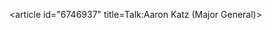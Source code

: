 <article id="6746937" title=Talk:Aaron Katz (Major General)>
	<talkpage id="6746937" title="Talk:Aaron Katz (Major General)">
{{talkheader}}
{{WikiProjectBannerShell|1=
{{WikiProject Biography|living=no|class=start|listas=Katz, Aaron|military-work-group=yes|military-priority=Low|attention=yes|needs-photo=yes}}
{{WikiProject Military History|class=start
&lt;!-- B-Class 5-criteria checklist --&gt;
|B1 &lt;!-- Referencing and citations --&gt; =no
|B2 &lt;!-- Coverage and accuracy --&gt; =no
|B3 &lt;!-- Structure --&gt; =no
|B4 &lt;!-- Grammar and style --&gt; =yes
|B5 &lt;!-- Supporting materials --&gt; =no
|Biography=yes|Russian=yes|WWII=yes}}
{{WikiProject Russia|class=Start|importance=Low|attention=yes|unref=yes|hist=yes|mil=yes
|B-Class-1=no
|B-Class-2=no
|B-Class-3=no
|B-Class-4=yes
|B-Class-5=no}}
{{WikiProject Soviet Union|class=Start|importance=Low}}
}}
	</talkpage>
</article>